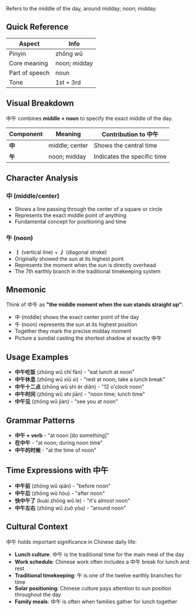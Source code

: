 Refers to the middle of the day, around midday; noon; midday.

## Quick Reference

| Aspect         | Info              |
| -------------- | ----------------- |
| Pinyin         | zhōng wǔ          |
| Core meaning   | noon; midday      |
| Part of speech | noun              |
| Tone           | 1st + 3rd         |

## Visual Breakdown

中午 combines **middle + noon** to specify the exact middle of the day.

| Component | Meaning              | Contribution to 中午           |
| --------- | -------------------- | ------------------------------ |
| **中**    | middle; center       | Shows the central time         |
| **午**    | noon; midday         | Indicates the specific time    |

## Character Analysis

### 中 (middle/center)
- Shows a line passing through the center of a square or circle
- Represents the exact middle point of anything
- Fundamental concept for positioning and time

### 午 (noon)
- **丨** (vertical line) + **丿** (diagonal stroke)
- Originally showed the sun at its highest point
- Represents the moment when the sun is directly overhead
- The 7th earthly branch in the traditional timekeeping system

## Mnemonic

Think of 中午 as **"the middle moment when the sun stands straight up"**:
- 中 (middle) shows the exact center point of the day
- 午 (noon) represents the sun at its highest position
- Together they mark the precise midday moment
- Picture a sundial casting the shortest shadow at exactly 中午

## Usage Examples

- **中午吃饭** (zhōng wǔ chī fàn) - "eat lunch at noon"
- **中午休息** (zhōng wǔ xiū xi) - "rest at noon; take a lunch break"
- **中午十二点** (zhōng wǔ shí èr diǎn) - "12 o'clock noon"
- **中午时间** (zhōng wǔ shí jiān) - "noon time; lunch time"
- **中午见** (zhōng wǔ jiàn) - "see you at noon"

## Grammar Patterns

- **中午 + verb** - "at noon [do something]"
- **在中午** - "at noon; during noon time"
- **中午的时候** - "at the time of noon"

## Time Expressions with 中午

- **中午前** (zhōng wǔ qián) - "before noon"
- **中午后** (zhōng wǔ hòu) - "after noon"
- **快中午了** (kuài zhōng wǔ le) - "it's almost noon"
- **中午左右** (zhōng wǔ zuǒ yòu) - "around noon"

## Cultural Context

中午 holds important significance in Chinese daily life:
- **Lunch culture**: 中午 is the traditional time for the main meal of the day
- **Work schedule**: Chinese work often includes a 中午 break for lunch and rest
- **Traditional timekeeping**: 午 is one of the twelve earthly branches for time
- **Solar positioning**: Chinese culture pays attention to sun position throughout the day
- **Family meals**: 中午 is often when families gather for lunch together
